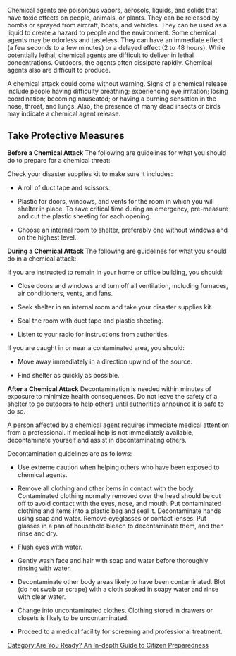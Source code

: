 {{Template:Are You Ready? An In-depth Guide to Citizen Preparedness}}

Chemical agents are poisonous vapors, aerosols, liquids, and solids that have toxic effects on people, animals, or plants. They can be released by bombs or sprayed from aircraft, boats, and vehicles. They can be used as a liquid to create a hazard to people and the environment. Some chemical agents may be odorless and tasteless. They can have an immediate effect (a few seconds to a few minutes) or a delayed effect (2 to 48 hours). While potentially lethal, chemical agents are difficult to deliver in lethal concentrations. Outdoors, the agents often dissipate rapidly. Chemical agents also are difficult to produce.

A chemical attack could come without warning. Signs of a chemical release include people having difficulty breathing; experiencing eye irritation; losing coordination; becoming nauseated; or having a burning sensation in the nose, throat, and lungs. Also, the presence of many dead insects or birds may indicate a chemical agent release.

== Take Protective Measures ==
'''Before a Chemical Attack'''
The following are guidelines for what you should do to prepare for a chemical threat:

Check your disaster supplies kit to make sure it includes:
* <div>A roll of duct tape and scissors.</div>
* <div>Plastic for doors, windows, and vents for the room in which you will shelter in place. To save critical time during an emergency, pre-measure and cut the plastic sheeting for each opening.</div>
* <div>Choose an internal room to shelter, preferably one without windows and on the highest level.</div>

'''During a Chemical Attack'''
The following are guidelines for what you should do in a chemical attack:

If you are instructed to remain in your home or office building, you should:
* <div>Close doors and windows and turn off all ventilation, including furnaces, air conditioners, vents, and fans.</div>
* <div>Seek shelter in an internal room and take your disaster supplies kit.</div>
* <div>Seal the room with duct tape and plastic sheeting.</div>
* <div>Listen to your radio for instructions from authorities.</div>

If you are caught in or near a contaminated area, you should:
* <div>Move away immediately in a direction upwind of the source.</div>
* <div>Find shelter as quickly as possible.</div>

'''After a Chemical Attack'''
Decontamination is needed within minutes of exposure to minimize health consequences. Do not leave the safety of a shelter to go outdoors to help others until authorities announce it is safe to do so.

A person affected by a chemical agent requires immediate medical attention from a professional. If medical help is not immediately available, decontaminate yourself and assist in decontaminating others.

Decontamination guidelines are as follows:
* <div>Use extreme caution when helping others who have been exposed to chemical agents.</div>
* <div>Remove all clothing and other items in contact with the body. Contaminated clothing normally removed over the head should be cut off to avoid contact with the eyes, nose, and mouth. Put contaminated clothing and items into a plastic bag and seal it. Decontaminate hands using soap and water. Remove eyeglasses or contact lenses. Put glasses in a pan of household bleach to decontaminate them, and then rinse and dry.</div>
* <div>Flush eyes with water.</div>
* <div>Gently wash face and hair with soap and water before thoroughly rinsing with water.</div>
* <div>Decontaminate other body areas likely to have been contaminated. Blot (do not swab or scrape) with a cloth soaked in soapy water and rinse with clear water.</div>
* <div>Change into uncontaminated clothes. Clothing stored in drawers or closets is likely to be uncontaminated.</div>
* <div>Proceed to a medical facility for screening and professional treatment.</div>
[[Category:Are You Ready? An In-depth Guide to Citizen Preparedness]]